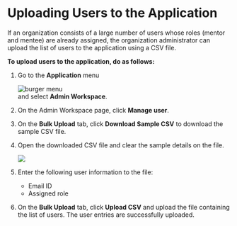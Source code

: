 # Uploading Users to the Application

If an organization consists of a large number of users whose roles (mentor and mentee) are already assigned, the organization administrator can upload the list of users to the application using a CSV file.

**To upload users to the application, do as follows:**

1. Go to the <b>Application</b> menu <div class="inlineImg">![burger menu](media/burgermenu-icon.png)</div> and select **Admin Workspace**.

2. On the Admin Workspace page, click **Manage user**.

3. On the **Bulk Upload** tab, click **Download Sample CSV** to download the sample CSV file.

4. Open the downloaded CSV file and clear the sample details on the file.

    ![](media/orgadmin-bulkupload.png)

5. Enter the following user information to the file:

    * Email ID
    * Assigned role
 
6. On the **Bulk Upload** tab, click **Upload CSV** and upload the file containing the list of users. The user entries are successfully uploaded.